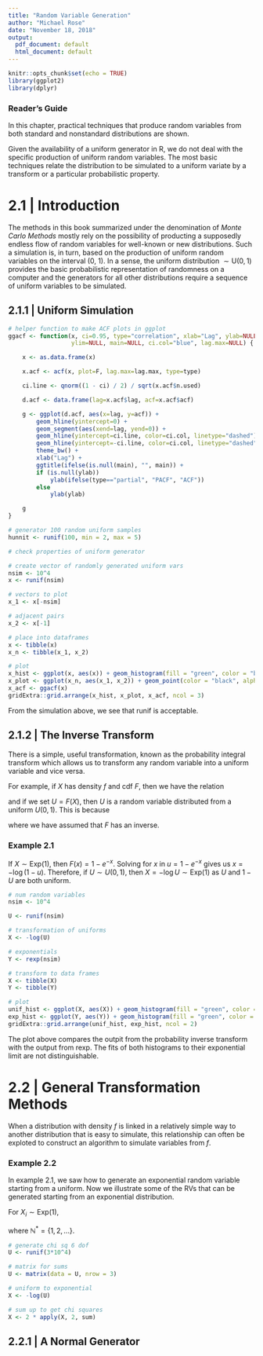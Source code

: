 ```yaml
---
title: "Random Variable Generation"
author: "Michael Rose"
date: "November 18, 2018"
output:
  pdf_document: default
  html_document: default
---
```


```r
knitr::opts_chunk$set(echo = TRUE)
library(ggplot2)
library(dplyr)
```

### Reader's Guide 

In this chapter, practical techniques that produce random variables from both standard and nonstandard distributions are shown. 

Given the availability of a uniform generator in R, we do not deal with the specific production of uniform random variables. The most basic techniques relate the distribution to be simulated to a uniform variate by a transform or a particular probabilistic property. 

# 2.1 | Introduction 

The methods in this book summarized under the denomination of _Monte Carlo Methods_ mostly rely on the possibility of producting a supposedly endless flow of random variables for well-known or new distributions. Such a simulation is, in turn, based on the production of uniform random variables on the interval (0, 1). In a sense, the uniform distribution $\sim \mathrm{U}(0, 1)$ provides the basic probabilistic representation of randomness on a computer and the generators for all other distributions require a sequence of uniform variables to be simulated. 

## 2.1.1 | Uniform Simulation 


```r
# helper function to make ACF plots in ggplot
ggacf <- function(x, ci=0.95, type="correlation", xlab="Lag", ylab=NULL,
                  ylim=NULL, main=NULL, ci.col="blue", lag.max=NULL) {

    x <- as.data.frame(x)

    x.acf <- acf(x, plot=F, lag.max=lag.max, type=type)

    ci.line <- qnorm((1 - ci) / 2) / sqrt(x.acf$n.used)

    d.acf <- data.frame(lag=x.acf$lag, acf=x.acf$acf)

    g <- ggplot(d.acf, aes(x=lag, y=acf)) +
        geom_hline(yintercept=0) +
        geom_segment(aes(xend=lag, yend=0)) +
        geom_hline(yintercept=ci.line, color=ci.col, linetype="dashed") +
        geom_hline(yintercept=-ci.line, color=ci.col, linetype="dashed") +
        theme_bw() +
        xlab("Lag") +
        ggtitle(ifelse(is.null(main), "", main)) +
        if (is.null(ylab))
            ylab(ifelse(type=="partial", "PACF", "ACF"))
        else
            ylab(ylab)

    g
}
```


```r
# generator 100 random uniform samples 
hunnit <- runif(100, min = 2, max = 5)

# check properties of uniform generator 

# create vector of randomly generated uniform vars
nsim <- 10^4 
x <- runif(nsim)

# vectors to plot 
x_1 <- x[-nsim] 

# adjacent pairs 
x_2 <- x[-1]

# place into dataframes
x <- tibble(x)
x_n <- tibble(x_1, x_2)

# plot 
x_hist <- ggplot(x, aes(x)) + geom_histogram(fill = "green", color = "black", alpha = 0.2)
x_plot <- ggplot(x_n, aes(x_1, x_2)) + geom_point(color = "black", alpha = 0.7) + xlab("x1") + ylab("x2")
x_acf <- ggacf(x)
gridExtra::grid.arrange(x_hist, x_plot, x_acf, ncol = 3)
```

From the simulation above, we see that runif is acceptable. 

## 2.1.2 | The Inverse Transform 

There is a simple, useful transformation, known as the probability integral transform which allows us to transform any random variable into a uniform variable and vice versa. 

For example, if $X$ has density $f$ and cdf $F$, then we have the relation 

\begin{center}
  $F(x) = \int_{- \infty}^x f(t) dt$
\end{center}

and if we set $U = F(X)$, then $U$ is a random variable distributed from a uniform $U(0, 1)$. This is because 

\begin{center}
  $P(U \leq u) = P[F(X) \leq F(x)] = P[F^{-1}(F(X)) \leq F^{-1}(F(x))] = P(X \leq x)$
\end{center}

where we have assumed that $F$ has an inverse. 

### Example 2.1 

If $X \sim \mathrm{Exp}(1)$, then $F(x) = 1 - e^{-x}$. Solving for $x$ in $u = 1 - e^{-x}$ gives us $x = -\log(1 - u)$. Therefore, if $U \sim U(0, 1)$, then $X = - \log U \sim \mathrm{Exp}(1)$ as $U$ and $1 - U$ are both uniform. 

```r
# num random variables 
nsim <- 10^4 

U <- runif(nsim)

# transformation of uniforms 
X <- -log(U) 

# exponentials 
Y <- rexp(nsim)

# transform to data frames 
X <- tibble(X)
Y <- tibble(Y)

# plot
unif_hist <- ggplot(X, aes(X)) + geom_histogram(fill = "green", color = "black", alpha = 0.2) + geom_freqpoly()
exp_hist <- ggplot(Y, aes(Y)) + geom_histogram(fill = "green", color = "black", alpha = 0.2) + geom_freqpoly()
gridExtra::grid.arrange(unif_hist, exp_hist, ncol = 2)
```

The plot above compares the outpit from the probability inverse transform with the output from rexp. The fits of both histograms to their exponential limit are not distinguishable. 

# 2.2 | General Transformation Methods 

When a distribution with density $f$ is linked in a relatively simple way to another distribution that is easy to simulate, this relationship can often be exploted to construct an algorithm to simulate variables from $f$. 

### Example 2.2 

In example 2.1, we saw how to generate an exponential random variable starting from a uniform. Now we illustrate some of the RVs that can be generated starting from an exponential distribution. 

For $X_i \sim \mathrm{Exp}(1)$, 

\begin{center}
  $Y = 2 \sum\limits_{j=1}^v X_j \sim \chi_{2v}^2$, $v \in \mathbb{N^*}$ 
  
  $Y = \beta \sum\limits{j=1}^a X_j \sim G(a, \beta)$, $a \in \mathbb{N^*}$
  
  $Y = \frac{\sum\limits_{j=1}^a X_j}{\sum\limits_{j=1}^{a + b} X_j} \sim \beta(a, b)$, $a, b \in \mathbb{N^*}$
\end{center}

where $\mathbb{N^*} = \{1, 2, ...\}$. 

```r
# generate chi sq 6 dof 
U <- runif(3*10^4)

# matrix for sums
U <- matrix(data = U, nrow = 3)

# uniform to exponential 
X <- -log(U)

# sum up to get chi squares 
X <- 2 * apply(X, 2, sum)
```

## 2.2.1 | A Normal Generator 


